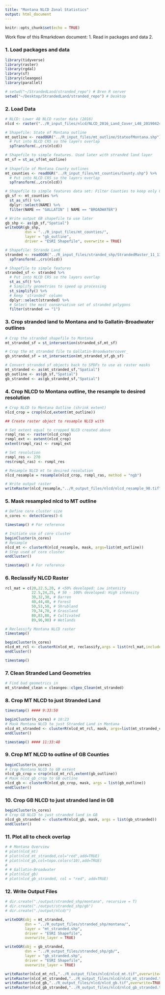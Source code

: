 ```yaml
---
title: "Montana NLCD Zonal Statistics"
output: html_document
---
```


```r
knitr::opts_chunk$set(echo = TRUE)
```

Work flow of this Rmarkdown document:
1. Read in packages and data
2. 

### 1. Load packages and data
```r

library(tidyverse)
library(raster)
library(rgdal)
library(sf)
library(cleangeo)
library(parallel)

# setwd("~/StrandedLand/stranded_repo") # Bren R server
setwd("~/Desktop/StrandedLand/stranded_repo") # Desktop
```

### 2. Load Data
```r

# NLCD: Lower 48 NLCD raster data (2016)
nlcd <- raster("../R_input_files/nlcd/NLCD_2016_Land_Cover_L48_20190424.img")

# Shapefile: State of Montana outline
mt_outline <- readOGR("../R_input_files/mt_outline/StateofMontana.shp") %>% 
  # Put into NLCD CRS so the layers overlap 
  spTransform(.,crs(nlcd)) 

# Shapefile to simple features. Used later with stranded land layer
mt_sf = st_as_sf(mt_outline)
  
# Shapefile of Montana County outlines
mt_counties <- readOGR("../R_input_files/mt_counties/County.shp") %>% 
  # Put into NLCD CRS so the layers overlap 
  spTransform(.,crs(nlcd)) 

# Shapefile to simple features data set: Filter Counties to keep only Gallatin and Broadwater 
gb_sf <- mt_counties %>% 
  st_as_sf() %>% 
  dplyr::select(NAME) %>% 
  filter(NAME == "GALLATIN" | NAME == "BROADWATER")

# Write output GB shapefile to use later
gb_shp <- as(gb_sf,"Spatial")
writeOGR(gb_shp,
         dsn = "../R_input_files/mt_counties/",
         layer = "gb_outline",
         driver = "ESRI Shapefile", overwrite = TRUE)

# Shapefile: Strande Land
stranded <- readOGR("../R_input_files/stranded_shp/StrandedMaster_11_13_19.shp") %>% 
  spTransform(.,crs(nlcd))

# Shapefile to simple features
stranded_sf <- stranded %>% 
  # Put into NLCD CRS so the layers overlap 
  st_as_sf() %>% 
  # Simplify geometries to speed up processing
  st_simplify() %>% 
  # Keep 'stranded' column
  dplyr::select(stranded) %>% 
  # Select the most conservative set of stranded polygons
  filter(stranded == "1")
```

### 3. Crop stranded land to Montana and to Gallatin-Broadwater outlines
```r

# Crop the stranded shapefile to Montana 
mt_stranded_sf = st_intersection(stranded_sf,mt_sf)

# Crop the mt_stranded file to Gallatin-Broadwatercover_
gb_stranded_sf = st_intersection(mt_stranded_sf,gb_sf)

# Convert stranded sf objects back to SPDFs to use as raster masks
mt_stranded <- as(mt_stranded_sf,"Spatial")
gb_outline <- as(gb_sf,"Spatial")
gb_stranded <- as(gb_stranded_sf,"Spatial")
```

### 4. Crop NLCD to Montana outline, the resample to desired resolution
```r
# Crop NLCD to Montana Outline (shrink extent)
nlcd_crop = crop(nlcd,extent(mt_outline))

## Create raster object to resample NLCD with

# Set extent equal to cropped NLCD created above
rsmpl_ras <- raster(nlcd_crop)
rsmpl_ext <- extent(nlcd_crop)
extent(rsmpl_ras) <- rsmpl_ext

# Set resolution
rsmpl_res <- 270
res(rsmpl_ras) <- rsmpl_res

# Resample NLCD mt to desired resolution
nlcd_resample = resample(nlcd_crop, rsmpl_ras, method = "ngb")

# Write output raster
writeRaster(nlcd_resample,"../R_output_files/nlcd/nlcd_resample_90.tif",overwrite=TRUE)
```

### 5. Mask resampled nlcd to MT outline
```r

# Define core cluster size
n_cores <- detectCores()-6 

timestamp() # For reference

# Initiate use of core cluster
beginCluster(n_cores) 
# Resample
nlcd_mt <- clusterR(nlcd_resample, mask, args=list(mt_outline))
# Stop used of core cluster
endCluster()

timestamp() # For reference
```


### 6. Reclassify NLCD Raster
```r

rcl_mat = c(20,22.5,20, # <50% developed: Low intensity
            22.5,24,25, # 50 - 100% developed: High intensity
            30,32,30, # Barren
            40,44,40, # Forest
            50,53,50, # Shrubland
            70,74,70, # Grassland
            80,83,80, # Cultivated
            89,96,90) # Wetlands

# Reclassify Montana NLCD raster
timestamp()

beginCluster(n_cores)
nlcd_mt_rcl <- clusterR(nlcd_mt, reclassify,args = list(rcl_mat,include.lowest=TRUE))
endCluster()

timestamp()
```

### 7.  Clean Stranded Land Geometries
```r
# Find bad geometrics in 
mt_stranded_clean = cleangeo::clgeo_Clean(mt_stranded)
```

### 8. Crop MT NLCD to just Stranded Land
```r
timestamp() #### 9:33:50

beginCluster(n_cores) # 10:23
# Mask Montana NLCD to just Stranded Land in Montana
nlcd_mt_stranded <- clusterR(nlcd_mt_rcl, mask, args=list(mt_stranded_clean))
endCluster()

timestamp() #### 11:33:48
```

### 9. Crop MT NLCD to outline of GB Counties
```r

beginCluster(n_cores)
# Crop Montana NLCD to GB extent
nlcd_gb_crop = crop(nlcd_mt_rcl,extent(gb_outline))
# Mask nlcd_gb_crop to GB outline
nlcd_gb <- clusterR(nlcd_gb_crop, mask, args = list(gb_outline))
endCluster()

```

### 10. Crop GB NLCD to just stranded land in GB
```r

beginCluster(n_cores)
# Crop GB NLCD to just stranded land in GB
nlcd_gb_stranded <- clusterR(nlcd_gb, mask, args = list(gb_stranded))
endCluster()

```

### 11. Plot all to check overlap
```r

# # Montana Overview
# plot(nlcd_mt)
# plot(nlcd_mt_stranded,col="red",add=TRUE)
# plot(nlcd_gb,col=topo.colors(10),add=TRUE)
# 
# # Gallatin-Broadwater
# plot(nlcd_gb)
# plot(nlcd_gb_stranded, col = "red", add=TRUE)

```

### 12. Write Output Files
```r

# dir.create("./output/stranded_shp/montana", recursive = T)
# dir.create("./output/stranded_shp/gb")
# dir.create("./output/nlcd/")

writeOGR(obj = mt_stranded,
         dsn = "../R_output_files/stranded_shp/montana/",
         layer = "mt_stranded.shp",
         driver = "ESRI Shapefile",
         overwrite_layer = TRUE)

writeOGR(obj = gb_stranded,
         dsn = "../R_output_files/stranded_shp/gb/",
         layer = "gb_stranded.shp",
         driver = "ESRI Shapefile",
         overwrite_layer = TRUE)

writeRaster(nlcd_mt_rcl,"../R_output_files/nlcd/nlcd_mt.tif",overwrite=TRUE)
writeRaster(nlcd_mt_stranded,"../R_output_files/nlcd/nlcd_mt_stranded.tif",overwrite=TRUE)
writeRaster(nlcd_gb,"../R_output_files/nlcd/nlcd_gb.tif",overwrite=TRUE)
writeRaster(nlcd_gb_stranded,"../R_output_files/nlcd/nlcd_gb_stranded.tif",overwrite=TRUE)

```

